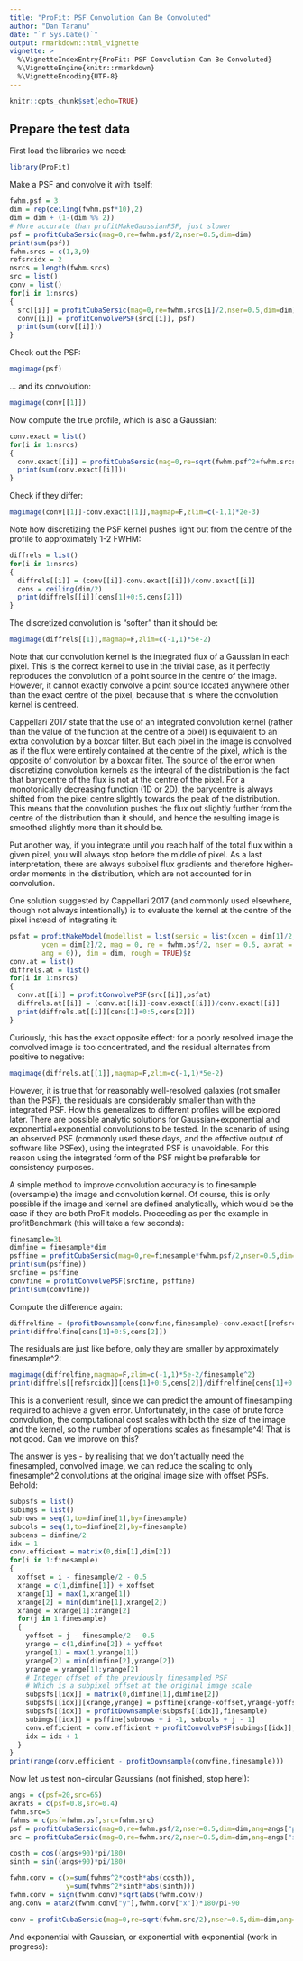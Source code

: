 ```yaml
---
title: "ProFit: PSF Convolution Can Be Convoluted"
author: "Dan Taranu"
date: "`r Sys.Date()`"
output: rmarkdown::html_vignette
vignette: >
  %\VignetteIndexEntry{ProFit: PSF Convolution Can Be Convoluted}
  %\VignetteEngine{knitr::rmarkdown}
  %\VignetteEncoding{UTF-8}
---
```


```r
knitr::opts_chunk$set(echo=TRUE)
```

## Prepare the test data

First load the libraries we need:

```r
library(ProFit)
```

Make a PSF and convolve it with itself:

```r
fwhm.psf = 3
dim = rep(ceiling(fwhm.psf*10),2)
dim = dim + (1-(dim %% 2))
# More accurate than profitMakeGaussianPSF, just slower
psf = profitCubaSersic(mag=0,re=fwhm.psf/2,nser=0.5,dim=dim)
print(sum(psf))
fwhm.srcs = c(1,3,9)
refsrcidx = 2
nsrcs = length(fwhm.srcs)
src = list()
conv = list()
for(i in 1:nsrcs) 
{
  src[[i]] = profitCubaSersic(mag=0,re=fwhm.srcs[i]/2,nser=0.5,dim=dim)
  conv[[i]] = profitConvolvePSF(src[[i]], psf)
  print(sum(conv[[i]]))
}
```

Check out the PSF:

```r
magimage(psf)
```

... and its convolution:

```r
magimage(conv[[1]])
```

Now compute the true profile, which is also a Gaussian:

```r
conv.exact = list()
for(i in 1:nsrcs) 
{
  conv.exact[[i]] = profitCubaSersic(mag=0,re=sqrt(fwhm.psf^2+fwhm.srcs[i]^2)/2,nser=0.5,dim=dim)
  print(sum(conv.exact[[i]]))
}
```

Check if they differ:

```r
magimage(conv[[1]]-conv.exact[[1]],magmap=F,zlim=c(-1,1)*2e-3)
```

Note how discretizing the PSF kernel pushes light out from the centre of the profile to approximately 1-2 FWHM:

```r
diffrels = list()
for(i in 1:nsrcs)
{
  diffrels[[i]] = (conv[[i]]-conv.exact[[i]])/conv.exact[[i]]
  cens = ceiling(dim/2)
  print(diffrels[[i]][cens[1]+0:5,cens[2]]) 
}
```

The discretized convolution is "softer" than it should be:

```r
magimage(diffrels[[1]],magmap=F,zlim=c(-1,1)*5e-2)
```

Note that our convolution kernel is the integrated flux of a Gaussian in each pixel. This is the correct kernel to use in the trivial case, as it perfectly reproduces the convolution of a point source in the centre of the image. However, it cannot exactly convolve a point source located anywhere other than the exact centre of the pixel, because that is where the convolution kernel is centreed.

Cappellari 2017 state that the use of an integrated convolution kernel (rather than the value of the function at the centre of a pixel) is equivalent to an extra convolution by a boxcar filter. But each pixel in the image is convolved as if the flux were entirely contained at the centre of the pixel, which is the opposite of convolution by a boxcar filter. The source of the error when discretizing convolution kernels as the integral of the distribution is the fact that barycentre of the flux is not at the centre of the pixel. For a monotonically decreasing function (1D or 2D), the barycentre is always shifted from the pixel centre slightly towards the peak of the distribution. This means that the convolution pushes the flux out slightly further from the centre of the distribution than it should, and hence the resulting image is smoothed slightly more than it should be.

Put another way, if you integrate until you reach half of the total flux within a given pixel, you will always stop before the middle of pixel. As a last interpretation, there are always subpixel flux gradients and therefore higher-order moments in the distribution, which are not accounted for in convolution.

One solution suggested by Cappellari 2017 (and commonly used elsewhere, though not always intentionally) is to evaluate the kernel at the centre of the pixel instead of integrating it:

```r
psfat = profitMakeModel(modellist = list(sersic = list(xcen = dim[1]/2, 
        ycen = dim[2]/2, mag = 0, re = fwhm.psf/2, nser = 0.5, axrat = 1, 
        ang = 0)), dim = dim, rough = TRUE)$z
conv.at = list()
diffrels.at = list()
for(i in 1:nsrcs)
{
  conv.at[[i]] = profitConvolvePSF(src[[i]],psfat)
  diffrels.at[[i]] = (conv.at[[i]]-conv.exact[[i]])/conv.exact[[i]]
  print(diffrels.at[[i]][cens[1]+0:5,cens[2]])
}
```

Curiously, this has the exact opposite effect: for a poorly resolved image the convolved image is too concentrated, and the residual alternates from positive to negative:

```r
magimage(diffrels.at[[1]],magmap=F,zlim=c(-1,1)*5e-2)
```

However, it is true that for reasonably well-resolved galaxies (not smaller than the PSF), the residuals are considerably smaller than with the integrated PSF. How this generalizes to different profiles will be explored later. There are possible analytic solutions for Gaussian+exponential and exponential+exponential convolutions to be tested. In the scenario of using an observed PSF (commonly used these days, and the effective output of software like PSFex), using the integrated PSF is unavoidable. For this reason using the integrated form of the PSF might be preferable for consistency purposes.

A simple method to improve convolution accuracy is to finesample (oversample) the image and convolution kernel. Of course, this is only possible if the image and kernel are defined analytically, which would be the case if they are both ProFit models. Proceeding as per the example in profitBenchmark (this will take a few seconds):

```r
finesample=3L
dimfine = finesample*dim
psffine = profitCubaSersic(mag=0,re=finesample*fwhm.psf/2,nser=0.5,dim=dimfine)
print(sum(psffine))
srcfine = psffine
convfine = profitConvolvePSF(srcfine, psffine)
print(sum(convfine))
```

Compute the difference again:

```r
diffrelfine = (profitDownsample(convfine,finesample)-conv.exact[[refsrcidx]])/conv.exact[[refsrcidx]]
print(diffrelfine[cens[1]+0:5,cens[2]])
```

The residuals are just like before, only they are smaller by approximately finesample^2:

```r
magimage(diffrelfine,magmap=F,zlim=c(-1,1)*5e-2/finesample^2)
print(diffrels[[refsrcidx]][cens[1]+0:5,cens[2]]/diffrelfine[cens[1]+0:5,cens[2]])
```

This is a convenient result, since we can predict the amount of finesampling required to achieve a given error. Unfortunately, in the case of brute force convolution, the computational cost scales with both the size of the image and the kernel, so the number of operations scales as finesample^4! That is not good. Can we improve on this?

The answer is yes - by realising that we don't actually need the finesampled, convolved image, we can reduce the scaling to only finesample^2 convolutions at the original image size with offset PSFs. Behold:

```r
subpsfs = list()
subimgs = list()
subrows = seq(1,to=dimfine[1],by=finesample)
subcols = seq(1,to=dimfine[2],by=finesample)
subcens = dimfine/2
idx = 1
conv.efficient = matrix(0,dim[1],dim[2])
for(i in 1:finesample)
{
  xoffset = i - finesample/2 - 0.5
  xrange = c(1,dimfine[1]) + xoffset
  xrange[1] = max(1,xrange[1])
  xrange[2] = min(dimfine[1],xrange[2])
  xrange = xrange[1]:xrange[2]
  for(j in 1:finesample)
  {
    yoffset = j - finesample/2 - 0.5
    yrange = c(1,dimfine[2]) + yoffset
    yrange[1] = max(1,yrange[1])
    yrange[2] = min(dimfine[2],yrange[2])
    yrange = yrange[1]:yrange[2]
    # Integer offset of the previously finesampled PSF
    # Which is a subpixel offset at the original image scale
    subpsfs[[idx]] = matrix(0,dimfine[1],dimfine[2])
    subpsfs[[idx]][xrange,yrange] = psffine[xrange-xoffset,yrange-yoffset]
    subpsfs[[idx]] = profitDownsample(subpsfs[[idx]],finesample)
    subimgs[[idx]] = psffine[subrows + i -1, subcols + j - 1]
    conv.efficient = conv.efficient + profitConvolvePSF(subimgs[[idx]],subpsfs[[idx]])
    idx = idx + 1
  }
}
print(range(conv.efficient - profitDownsample(convfine,finesample)))
```

Now let us test non-circular Gaussians (not finished, stop here!):

```r
angs = c(psf=20,src=65)
axrats = c(psf=0.8,src=0.4)
fwhm.src=5
fwhms = c(psf=fwhm.psf,src=fwhm.src)
psf = profitCubaSersic(mag=0,re=fwhm.psf/2,nser=0.5,dim=dim,ang=angs["psf"], axrat=axrats["psf"])
src = profitCubaSersic(mag=0,re=fwhm.src/2,nser=0.5,dim=dim,ang=angs["src"], axrat=axrats["src"])

costh = cos((angs+90)*pi/180)
sinth = sin((angs+90)*pi/180)

fwhm.conv = c(x=sum(fwhms^2*costh*abs(costh)),
              y=sum(fwhms^2*sinth*abs(sinth)))
fwhm.conv = sign(fwhm.conv)*sqrt(abs(fwhm.conv))
ang.conv = atan2(fwhm.conv["y"],fwhm.conv["x"])*180/pi-90

conv = profitCubaSersic(mag=0,re=sqrt(fwhm.src/2),nser=0.5,dim=dim,ang=angs["src"], axrat=axrats["src"])

```

And exponential with Gaussian, or exponential with exponential (work in progress):